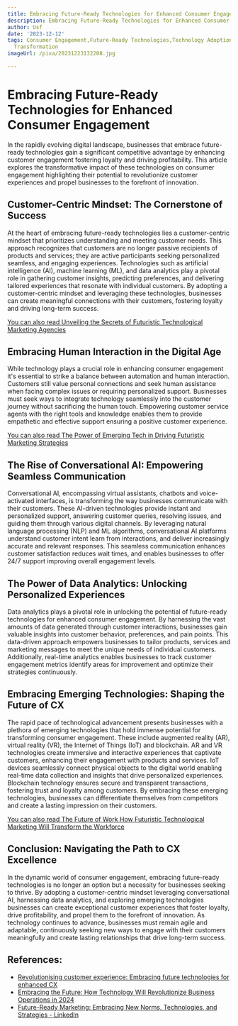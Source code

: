```yaml
---
title: Embracing Future-Ready Technologies for Enhanced Consumer Engagement
description: Embracing Future-Ready Technologies for Enhanced Consumer Engagement
author: Usf
date: '2023-12-12'
tags: Consumer Engagement,Future-Ready Technologies,Technology Adoption,Customer Experience,Digital
  Transformation
imageUrl: /pixa/20231223132208.jpg

---
```

#  Embracing Future-Ready Technologies for Enhanced Consumer Engagement

In the  rapidly evolving digital landscape,  businesses  that embrace future-ready technologies gain a significant competitive  advantage by  enhancing customer engagement fostering loyalty and  driving profitability. This article  explores the transformative impact  of these technologies on consumer engagement highlighting their  potential to revolutionize customer experiences  and propel businesses to the forefront of innovation.

## Customer-Centric Mindset: The Cornerstone of Success

At the heart of embracing future-ready technologies lies a customer-centric mindset  that prioritizes understanding and meeting customer needs. This approach recognizes that customers  are no longer passive recipients of  products  and services; they are active participants seeking personalized seamless, and engaging experiences. Technologies  such as artificial intelligence (AI), machine learning (ML), and data analytics play a pivotal role in gathering customer insights, predicting preferences, and delivering tailored experiences that resonate with individual customers. By adopting a customer-centric mindset and leveraging  these technologies, businesses can create meaningful connections with their customers, fostering loyalty  and driving long-term  success.

[You  can also read Unveiling the Secrets of Futuristic Technological Marketing Agencies](Unveiling%20the%20Secrets%20of%20Futuristic%20Technological%20Marketing%20Agencies)


## Embracing Human  Interaction in  the Digital Age

While technology plays a crucial role in enhancing consumer engagement it's essential to strike a balance  between  automation and human interaction. Customers still value personal  connections and seek human assistance when facing complex issues or requiring personalized support. Businesses must seek ways to  integrate  technology seamlessly into the customer journey without sacrificing the human touch. Empowering customer service agents with the right tools and knowledge enables them to provide  empathetic  and effective support ensuring  a positive customer experience.

[You can also read The Power of Emerging Tech in Driving Futuristic Marketing Strategies](The%20Power%20of%20Emerging%20Tech%20in%20Driving%20Futuristic%20Marketing%20Strategies)


## The Rise of Conversational AI:  Empowering Seamless Communication

Conversational AI, encompassing virtual assistants, chatbots and voice-activated interfaces, is transforming the way businesses communicate with their customers. These AI-driven technologies provide instant and personalized support, answering customer queries, resolving issues, and guiding them through various digital channels. By leveraging natural language processing (NLP) and  ML algorithms, conversational AI platforms understand customer intent learn from interactions, and  deliver increasingly accurate and relevant responses. This seamless communication enhances customer satisfaction reduces wait times, and enables businesses to offer 24/7  support  improving overall engagement levels.

## The Power of Data Analytics: Unlocking Personalized Experiences

Data analytics plays a pivotal role in unlocking the potential of future-ready technologies for enhanced consumer engagement. By harnessing the vast amounts of data generated through customer interactions, businesses gain valuable insights  into customer behavior, preferences, and pain points. This data-driven approach empowers businesses to tailor products, services  and  marketing messages to meet  the unique needs of individual customers. Additionally, real-time analytics enables  businesses to track customer engagement metrics identify areas for improvement and optimize their strategies continuously.

##  Embracing Emerging Technologies: Shaping the Future of CX

The rapid pace of technological advancement  presents businesses with  a plethora of emerging technologies  that hold immense potential for transforming consumer engagement. These include augmented reality (AR), virtual reality (VR), the Internet of Things (IoT) and blockchain. AR and  VR technologies create immersive and interactive experiences that captivate customers, enhancing their engagement with  products and services. IoT devices seamlessly connect physical objects to the digital world enabling real-time data collection and insights that drive personalized experiences. Blockchain technology ensures secure and transparent transactions,  fostering trust and  loyalty  among customers. By  embracing these emerging technologies, businesses can differentiate themselves  from  competitors and  create  a lasting impression on their customers.

[You can also  read The Future  of Work How Futuristic Technological Marketing Will Transform the Workforce](The%20Future%20of%20Work%20How%20Futuristic%20Technological%20Marketing%20Will%20Transform%20the%20Workforce)


## Conclusion: Navigating the Path to CX Excellence

In the dynamic world of consumer engagement, embracing future-ready technologies is no longer an option but a  necessity  for businesses seeking to thrive. By adopting a customer-centric  mindset leveraging conversational AI, harnessing data analytics, and exploring emerging technologies businesses can  create exceptional customer  experiences that foster loyalty, drive profitability, and propel them to the forefront of innovation. As technology  continues to advance, businesses must remain agile and  adaptable, continuously seeking  new ways to engage with their customers meaningfully and create lasting relationships that  drive  long-term success.

## References:
- [Revolutionising customer experience: Embracing future technologies for enhanced CX](https://shecancode.io/blog/revolutionising-customer-experience-embracing-future-technologies-for-enhanced-cx/)
- [Embracing the Future: How Technology Will Revolutionize Business Operations in 2024](https://www.linkedin.com/pulse/embracing-future-how-technology-revolutionize-2024-elysee)
- [Future-Ready Marketing: Embracing New Norms, Technologies, and Strategies - LinkedIn](https://www.linkedin.com/pulse/future-ready-marketing-embracing-new-norms-technologies-strategies-vfxbc)
